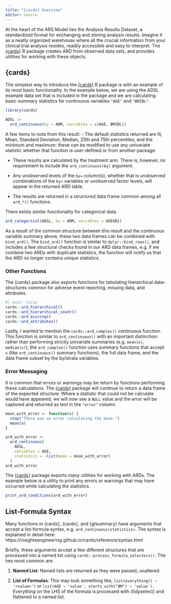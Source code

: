 ```yaml
---
title: "{cards} Overview"
editor: source
---
```


At the heart of the ARS Model lies the Analysis Results Dataset, a standardized format for exchanging and storing analysis results.
Imagine it as a neatly organized warehouse where all the crucial information from your clinical trial analysis resides, readily accessible and easy to interpret.
The [{cards}](https://insightsengineering.github.io/cards/) R package creates ARD from observed data sets, and provides utilities for working with these objects.

## {cards}

The simplest way to introduce the [{cards}](https://insightsengineering.github.io/cards/) R package is with an example of its most basic functionality.
In the example below, we are using the ADSL example data set that is included in the package and we are calculating basic summary statistics for continuous variables `"AGE"` and `"BMIBL"`.

```r
library(cards)

ADSL |> 
  ard_continuous(by = ARM, variables = c(AGE, BMIBL))
```

A few items to note from this result: - The default statistics returned are N, Mean, Standard Deviation, Median, 25th and 75th percentiles, and the minimum and maximum: these can be modified to use *any* univariate statistic whether that function is user-defined or from another package.

- These results are calculated by the treatment arm. There is, however, no requirement to include the `ard_continuous(by)` argument.

- Any unobserved levels of the `by=` column(s), whether that is unobserved combinations of the `by=` variables or unobserved factor levels, will appear in the returned ARD table.

- The results are returned in a structured data frame common among all `ard_*()` functions.

There exists similar functionality for categorical data.

```r
ard_categorical(ADSL, by = ARM, variables = AGEGR1)
```

As a result of the common structure between this result and the continuous variable summary above, these two data frames can be combined with `bind_ard()`.
The `bind_ard()` function is similar to `dplyr::bind_rows()`, and includes a few structural checks found in our ARD data frames, e.g. if we combine two ARDs with duplicate statistics, the function will notify us that the ARD no longer contains unique statistics.

### Other Functions

The {cards} package also exports functions for tabulating hierarchical data--structures common for adverse event reporting, missing data, and attributes.

```r
#| eval: false
cards::ard_hierarchical()
cards::ard_hierarchical_count()
cards::ard_missing()
cards::ard_attributes()
```

Lastly, I wanted to mention the `cards::ard_complex()` continuous function. 
This function is similar to `ard_continuous()` with an important distinction: rather than performing strictly univariate summaries (e.g. `mean(x)`, `median(x)`), the `ard_complex()` function uses summary functions that accept `x` (like `ard_continuous()` summary functions), the full data frame, and the data frame subset by the by/strata variables.

### Error Messaging

It is common that errors or warnings may be return by functions performing these calculations.
The [{cards}](https://insightsengineering.github.io/cards/) package will continue to return a data frame of the expected structure.
Where a statistic that could not be calculate would have appeared, we will now see a `NULL` value and the error will be captured and returned as text in the `"error"` column.

```r
mean_with_error <- function(x) {
  stop("There was an error calculating the mean.")
  mean(x)
}

ard_with_error <-
  ard_continuous(
    ADSL, 
    variables = AGE, 
    statistics = ~list(mean = mean_with_error)
  )
ard_with_error
```

The [{cards}](https://insightsengineering.github.io/cards/) package exports many utilities for working with ARDs.
The example below is a utility to print any errors or warnings that may have occurred while calculating the statistics.

```r
print_ard_conditions(ard_with_error)
```

## List-Formula Syntax

Many functions in {cards}, {cardx}, and {gtsummary} have arguments that accept a list-formula syntax, e.g. `ard_continuous(statistics)`.
The syntax is explained in detail here: https://insightsengineering.github.io/cards/reference/syntax.html

Briefly, these arguments accept a few different structures that are processed into a named list using `cards::process_formula_selectors()`. 
The two most common are:

1. **Named List**: Named lists are returned as they were passed, unaltered.

1. **List of Formulas**: This may look something like, `list(everything() ~ '<value>')` or `list(AGE ~ 'value', starts_with("BM") ~ 'value')`. Everything on the LHS of the formula is processed with {tidyselect} and flattened to a named list.

